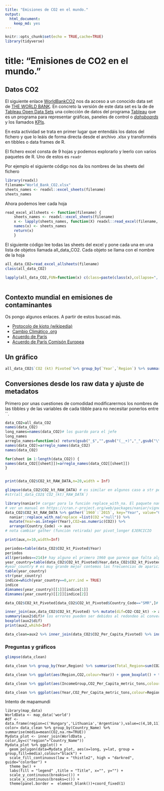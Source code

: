 ```yaml
---
title: "Emisiones de CO2 en el mundo."
output: 
  html_document: 
    keep_md: yes
---
```


```r
knitr::opts_chunk$set(echo = TRUE,cache=TRUE)
library(tidyverse)
```


# title: "Emisiones de CO2 en el mundo."

## Datos CO2


El siguiente enlace [WorldBankCO2](https://mkt.tableau.com/Public/Datasets/World_Bank_CO2.xlsx)
nos da acceso a un conocido data set  de [THE WORLD BANK](https://datacatalog.worldbank.org/). En concreto  la versión de este data set es la de de [Tableau Open Data Sets](https://www.tableau.com/learn/articles/free-public-data-sets) una colección de datos del programa [Tableau](https://public.tableau.com/en-us/s/gallery) que es un programa para  representar gráficas, paneles de control o [_dahsboards_](https://en.wikipedia.org/wiki/Dashboard_(business)) y los llamados [KPIs](https://en.wikipedia.org/wiki/Dashboard_(business)). 

En esta actividad se trata en primer lugar que entendáis  los datos del fichero y que lo leáis de forma directa desde el archivo .xlsx y transforméis en tibbles o data frames de R.

El fichero excel consta de 9 hojas  y podemos explorarlo y leerlo con varios paquetes de R. Uno de estos es `readr`

Por ejemplo el siguiente código nos da los nombres de las sheets del fichero

```r
library(readxl)
filename="World_Bank_CO2.xlsx"
sheets_names <- readxl::excel_sheets(filename)
sheets_names
```

Ahora podemos leer cada hoja

```r
read_excel_allsheets <- function(filename) {
    sheets_names <- readxl::excel_sheets(filename)
    x <- lapply(sheets_names, function(X) readxl::read_excel(filename, sheet = X))
    names(x) <- sheets_names
    return(x)
    }
```


El siguiente código lee todas las sheets del excel y pone cada una en una lista de objetos llamada all_data_CO2. Cada objeto se llama con el nombre de la hoja

```r
all_data_CO2=read_excel_allsheets(filename)
class(all_data_CO2)

lapply(all_data_CO2,FUN=function(x) c(class=paste(class(x),collapse=", "),col_names=paste(names(x),collapse=", ")))
  
```







## Contexto mundial en emisiones de contaminantes

Os pongo algunos enlaces. A partir de estos buscad más.


* [Protocolo de kioto (wikipedia)](https://es.wikipedia.org/wiki/Protocolo_de_Kioto)
* [Cambio Climático .org](http://www.cambioclimatico.org/tema/protocolo-de-kyoto)
* [Acuerdo de París](https://es.wikipedia.org/wiki/Acuerdo_de_Par%C3%ADs)
* [Acuerdo de París Comisón Europea](https://ec.europa.eu/clima/policies/international/negotiations/paris_es)




## Un gráfico

```r
all_data_CO2$`CO2 (kt) Pivoted`%>% group_by(`Year`,`Region`) %>% summarise(Total_Region=sum(`CO2 (kt)`,na.rm=TRUE)) %>% ggplot(aes(x = Year, y = `Total_Region`)) +   geom_line(aes(color = `Region`), size = 1)
```


## Conversiones desde los raw data y ajuste de metadatos
 
 Primero por unas cuestiones de comodidad modificarermos los nombres de las tibbles y de las variables de cada tibble para no necesitar ponerlos
 entre ``.

```r
data_CO2=all_data_CO2
names(data_CO2)
long_names=names(data_CO2)# los guardo para el jefe
long_names
arreglo_names=function(x) return(gsub("_$","",gsub("(__+)","_",gsub("\\(|\\)|\\-|\\s","_",names(x)))))
names(data_CO2)=arreglo_names(data_CO2)
names(data_CO2)

for(sheet in 1:length(data_CO2)) {
names(data_CO2[[sheet]])=arreglo_names(data_CO2[[sheet]])
}


print(data_CO2$CO2_kt_RAW_DATA,n=20,width = Inf)

```


```r
glimpse(data_CO2$CO2_kt_RAW_DATA) # es similar en algunos caso a str pero es mas adecuado para tibbles complejas
#str(all_data_CO2$`CO2_(kt)_RAW_DATA`)

library(naniar)# cargar para la función replace_with_na. El paquete naniar aporta utilizades para tartar NA
# ver un manual en https://cran.r-project.org/web/packages/naniar/vignettes/getting-started-w-naniar.html
data_CO2$CO2_kt_RAW_DATA %>% gather(`1960`:`2015`, key="Year", value="CO2") %>%
  naniar::replace_with_na(replace =list(CO2 ="null")) %>%
  mutate(Year=as.integer(Year),CO2=as.numeric(CO2)) %>%
  arrange(Country_Code) -> aux
# nota cambiar gather (función retirada) por pivot_longer EJERCICIO

print(aux,n=10,width=Inf)
```



```r
periodos=table(data_CO2$CO2_kt_Pivoted$Year)
periodos
all(periodos==214)# hay alguno el primero 1960 que parece que falta algo 
year_country=table(data_CO2$CO2_kt_Pivoted$Year,data_CO2$CO2_kt_Pivoted$Country_Code)
#year_country # es muy grande mejor contemos las frecuencias de apariciones
table(year_country)
str(year_country)
indice=which(year_country==0,arr.ind = TRUE)
indice
dimnames(year_country)[[1]][indice[1]]
dimnames(year_country)[[2]][indice[2]]
```

```r
data_CO2$CO2_kt_Pivoted[data_CO2$CO2_kt_Pivoted$Country_Code=="SMR",]# mejor usar filter
```



```r
inner_join(aux,data_CO2$CO2_kt_Pivoted) %>% mutate(dif=CO2-CO2_kt) -> aux2
summary(aux2$dif)# los errores pueden ser debidos al redondeo al convertir as.numeric(CO2)
boxplot(aux2$dif)
print(aux2,whihd=Inf)
```




```r
data_clean=aux2 %>% inner_join(data_CO2$CO2_Per_Capita_Pivoted) %>% inner_join(data_CO2$Metadata_Countries)
```
### Preguntas y gráficos

```r
glimpse(data_clean)
```


```r
data_clean %>% group_by(Year,Region) %>% summarise(Total_Region=sum(CO2_kt,na.rm=TRUE)) %>% ggplot(aes(x = Year, y = Total_Region)) +   geom_line(aes(color = Region), size = 1)
```






```r

data_clean %>% ggplot(aes(Region,CO2,colour=Year)) + geom_boxplot() + theme(axis.text.x = element_text(angle = 90, hjust = 1)) + geom_jitter(width = 0.2) 

data_clean %>% ggplot(aes(IncomeGroup,CO2_Per_Capita_metric_tons,colour=Year)) + geom_boxplot() + theme(axis.text.x = element_text(angle = 90, hjust = 1)) + geom_jitter(width = 0.2) 

```


```r
data_clean %>% ggplot(aes(Year,CO2_Per_Capita_metric_tons,colour=Region)) + geom_point(aes(size=CO2) ) + geom_smooth()
```


Intento de mapamundi

```
library(map_data)
WorldData <- map_data('world')
#df <-data.frame(region=c('Hungary','Lithuania','Argentina'),value=c(4,10,11))
color= data_clean %>% group_by(Country_Name) %>% summarise(media=mean(CO2,na.rm=TRUE))
Mydata_plot <- inner_join(WorldData , color,by=c("region"="Country_Name"))
Mydata_plot %>% ggplot() +
  geom_polygon(data=Mydata_plot, aes(x=long, y=lat, group = group,fill=media),colour="black") +
  scale_fill_continuous(low = "thistle2", high = "darkred", guide="colorbar") +
  theme_bw() +
  labs(fill = "legend" ,title = "Title", x="", y="") +
  scale_y_continuous(breaks=c()) +
  scale_x_continuous(breaks=c()) +
  theme(panel.border =  element_blank())+coord_fixed(1)
```




